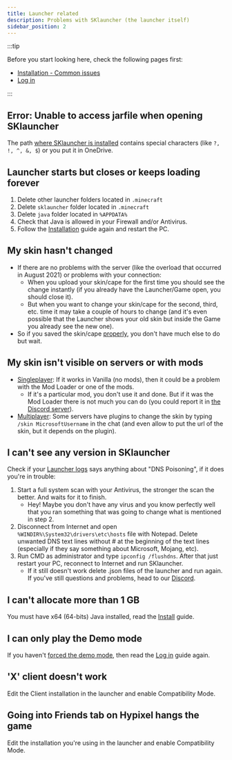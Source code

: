 ```yaml
---
title: Launcher related
description: Problems with SKlauncher (the launcher itself)
sidebar_position: 2
---
```


:::tip

Before you start looking here, check the following pages first:
- [Installation - Common issues](/getting-started/install#common-issues)
- [Log in](/getting-started/login)

:::

## Error: Unable to access jarfile when opening SKlauncher
The path [where SKlauncher is installed](/faq/launcher-related#where-is-sklauncher-installed) contains special characters (like `?, !, ^, &, $`) or you put it in OneDrive.

## Launcher starts but closes or keeps loading forever
1. Delete other launcher folders located in `.minecraft`
2. Delete `sklauncher` folder located in `.minecraft`
3. Delete `java` folder located in `%APPDATA%`
4. Check that Java is allowed in your Firewall and/or Antivirus.
5. Follow the [Installation](/getting-started/install) guide again and restart the PC.

## My skin hasn't changed
- If there are no problems with the server (like the overload that occurred in August 2021) or problems with your connection:
  - When you upload your skin/cape for the first time you should see the change instantly (if you already have the Launcher/Game open, you should close it).
  - But when you want to change your skin/cape for the second, third, etc. time it may take a couple of hours to change (and it's even possible that the Launcher shows your old skin but inside the Game you already see the new one).
- So if you saved the skin/cape [properly](/faq/web-related#how-do-i-put-on-a-skin-or-cape), you don't have much else to do but wait.

## My skin isn't visible on servers or with mods
- <u>Singleplayer</u>: If it works in Vanilla (no mods), then it could be a problem with the Mod Loader or one of the mods.
  - If it's a particular mod, you don't use it and done. But if it was the Mod Loader there is not much you can do (you could report it in [the Discord server](https://skmedix.pl/discord)).
- <u>Multiplayer</u>: Some servers have plugins to change the skin by typing `/skin MicrosoftUsername` in the chat (and even allow to put the url of the skin, but it depends on the plugin).

## I can't see any version in SKlauncher
Check if your [Launcher logs](/faq/launcher-related#where-are-the-logs-located) says anything about "DNS Poisoning", if it does you're in trouble:
1. Start a full system scan with your Antivirus, the stronger the scan the better. And waits for it to finish.
    - Hey! Maybe you don't have any virus and you know perfectly well that you ran something that was going to change what is mentioned in step 2.
2. Disconnect from Internet and open `%WINDIR%\System32\drivers\etc\hosts` file with Notepad. Delete unwanted DNS text lines without # at the beginning of the text lines (especially if they say something about Microsoft, Mojang, etc).
3. Run CMD as administrator and type `ipconfig /flushdns`. After that just restart your PC, reconnect to Internet and run SKlauncher.
    - If it still doesn't work delete .json files of the launcher and run again. If you've still questions and problems, head to our [Discord](https://skmedix.pl/discord).

## I can't allocate more than 1 GB
You must have x64 (64-bits) Java installed, read the [Install](/getting-started/install) guide.

## I can only play the Demo mode
If you haven't [forced the demo mode](/faq/launcher-related#can-i-force-the-demo-mode), then read the [Log in](/getting-started/login) guide again.

## 'X' client doesn't work
Edit the Client installation in the launcher and enable Compatibility Mode.

## Going into Friends tab on Hypixel hangs the game
Edit the installation you're using in the launcher and enable Compatibility Mode.
